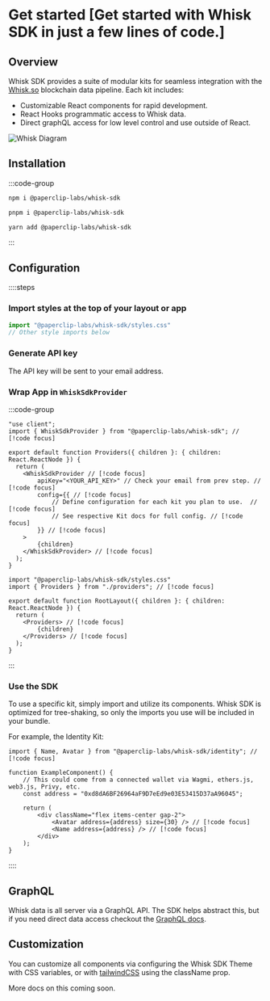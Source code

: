 
# Get started [Get started with Whisk SDK in just a few lines of code.]

## Overview

Whisk SDK provides a suite of modular kits for seamless integration with the [Whisk.so](https://whisk.so) blockchain data pipeline. 
Each kit includes:
- Customizable React components for rapid development.
- React Hooks programmatic access to Whisk data.
- Direct graphQL access for low level control and use outside of React.

![Whisk Diagram](/how-it-works.png)

## Installation

:::code-group

```bash [npm]
npm i @paperclip-labs/whisk-sdk
```

```bash [pnpm]
pnpm i @paperclip-labs/whisk-sdk
```

```bash [yarn]
yarn add @paperclip-labs/whisk-sdk
```

:::

## Configuration

::::steps
### Import styles at the top of your layout or app

```ts [layout.tsx]
import "@paperclip-labs/whisk-sdk/styles.css"
// Other style imports below
```

### Generate API key

The API key will be sent to your email address.

<GenerateKey />
 
### Wrap App in `WhiskSdkProvider`

:::code-group 
```tsx [providers.tsx] twoslash  filename="providers.tsx"
"use client";
import { WhiskSdkProvider } from "@paperclip-labs/whisk-sdk"; // [!code focus]

export default function Providers({ children }: { children: React.ReactNode }) {
  return (
    <WhiskSdkProvider // [!code focus]
        apiKey="<YOUR_API_KEY>" // Check your email from prev step. // [!code focus]
        config={{ // [!code focus]
            // Define configuration for each kit you plan to use.  // [!code focus]
            // See respective Kit docs for full config. // [!code focus]
        }} // [!code focus]
    >
        {children}
    </WhiskSdkProvider> // [!code focus]
  ); 
}
```

```tsx [layout.tsx] 
import "@paperclip-labs/whisk-sdk/styles.css"
import { Providers } from "./providers"; // [!code focus]

export default function RootLayout({ children }: { children: React.ReactNode }) {
  return (
    <Providers> // [!code focus]
        {children}
    </Providers> // [!code focus]
  );
}
```
:::
 
### Use the SDK 
 
To use a specific kit, simply import and utilize its components. Whisk SDK is optimized for tree-shaking, so only the imports you use will be included in your bundle.

For example, the Identity Kit:
```tsx 
import { Name, Avatar } from "@paperclip-labs/whisk-sdk/identity"; // [!code focus]

function ExampleComponent() {
    // This could come from a connected wallet via Wagmi, ethers.js, web3.js, Privy, etc.
    const address = "0xd8dA6BF26964aF9D7eEd9e03E53415D37aA96045";

    return (
        <div className="flex items-center gap-2">
            <Avatar address={address} size={30} /> // [!code focus]
            <Name address={address} /> // [!code focus]
        </div>
    );
}
```
::::

## GraphQL

Whisk data is all server via a GraphQL API. The SDK helps abstract this, but if you need direct data access checkout the [GraphQL docs](/graphql).

## Customization

You can customize all components via configuring the Whisk SDK Theme with CSS variables, or with [tailwindCSS](https://tailwindcss.com/) using the className prop. 

More docs on this coming soon.
